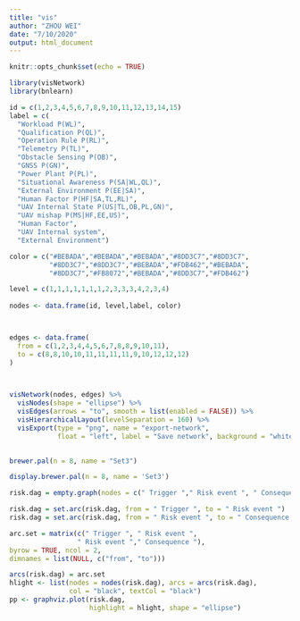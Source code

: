 ```yaml
---
title: "vis"
author: "ZHOU WEI"
date: "7/10/2020"
output: html_document
---
```


```r
knitr::opts_chunk$set(echo = TRUE)
```

```r
library(visNetwork)
library(bnlearn)
```


```r
id = c(1,2,3,4,5,6,7,8,9,10,11,12,13,14,15)
label = c(
  "Workload P(WL)", 
  "Qualification P(QL)",
  "Operation Rule P(RL)", 
  "Telemetry P(TL)",
  "Obstacle Sensing P(OB)",
  "GNSS P(GN)",
  "Power Plant P(PL)",
  "Situational Awareness P(SA|WL,QL)",
  "External Environment P(EE|SA)",
  "Human Factor P(HF|SA,TL,RL)",
  "UAV Internal State P(US|TL,OB,PL,GN)",
  "UAV mishap P(MS|HF,EE,US)",
  "Human Factor",
  "UAV Internal system",
  "External Environment")

color = c("#BEBADA","#BEBADA","#BEBADA","#8DD3C7","#8DD3C7",
          "#8DD3C7","#8DD3C7","#BEBADA","#FDB462","#BEBADA",
          "#8DD3C7","#FB8072","#BEBADA","#8DD3C7","#FDB462")

level = c(1,1,1,1,1,1,1,2,3,3,3,4,2,3,4)
  
nodes <- data.frame(id, level,label, color)



edges <- data.frame(
  from = c(1,2,3,4,4,5,6,7,8,8,9,10,11),
  to = c(8,8,10,10,11,11,11,11,9,10,12,12,12)
)
  



```

```r
visNetwork(nodes, edges) %>% 
  visNodes(shape = "ellipse") %>% 
  visEdges(arrows = "to", smooth = list(enabled = FALSE)) %>%
  visHierarchicalLayout(levelSeparation = 160) %>% 
  visExport(type = "png", name = "export-network",
            float = "left", label = "Save network", background = "white", style= "")
 
```

```r
brewer.pal(n = 8, name = "Set3")  
```

```r
display.brewer.pal(n = 8, name = 'Set3')
```


```r
risk.dag = empty.graph(nodes = c(" Trigger "," Risk event ", " Consequence "))

risk.dag = set.arc(risk.dag, from = " Trigger ", to = " Risk event ")
risk.dag = set.arc(risk.dag, from = " Risk event ", to = " Consequence ")

arc.set = matrix(c(" Trigger ", " Risk event ",
                 " Risk event "," Consequence "),
byrow = TRUE, ncol = 2,
dimnames = list(NULL, c("from", "to")))

arcs(risk.dag) = arc.set
hlight <- list(nodes = nodes(risk.dag), arcs = arcs(risk.dag),
               col = "black", textCol = "black")
pp <- graphviz.plot(risk.dag, 
                    highlight = hlight, shape = "ellipse")
```

